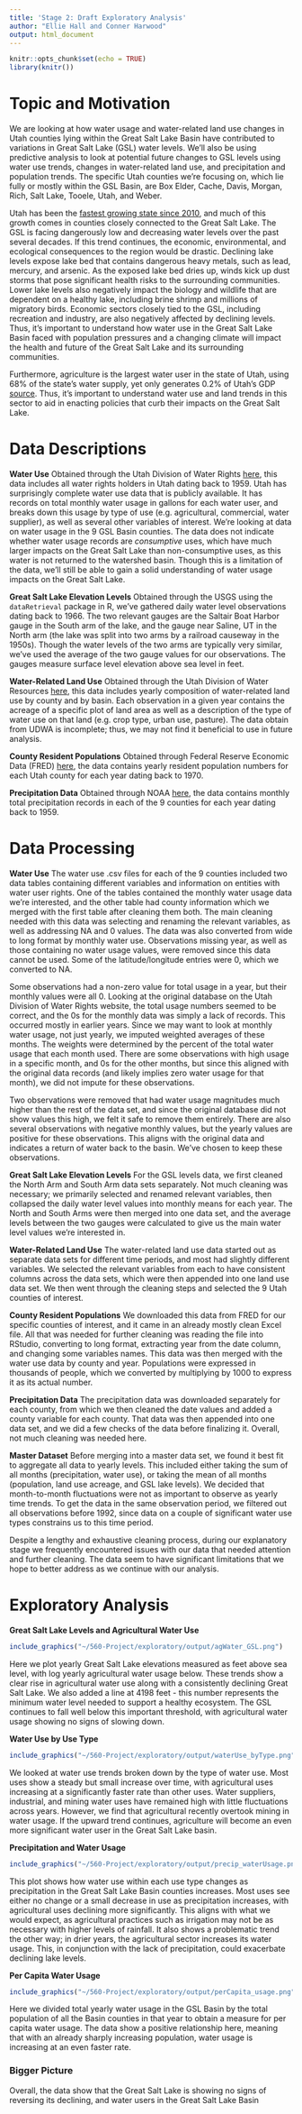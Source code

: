 ```yaml
---
title: 'Stage 2: Draft Exploratory Analysis'
author: "Ellie Hall and Conner Harwood"
output: html_document
---
```


```r
knitr::opts_chunk$set(echo = TRUE)
library(knitr())
```

# Topic and Motivation

We are looking at how water usage and water-related land use changes in Utah counties lying within the Great Salt Lake Basin have contributed to variations in Great Salt Lake (GSL) water levels. We'll also be using predictive analysis to look at potential future changes to GSL levels using water use trends, changes in water-related land use, and precipitation and population trends. The specific Utah counties we're focusing on, which lie fully or mostly within the GSL Basin, are Box Elder, Cache, Davis, Morgan, Rich, Salt Lake, Tooele, Utah, and Weber. 

Utah has been the [fastest growing state since 2010](https://worldpopulationreview.com/state-rankings/fastest-growing-states), and much of this growth comes in counties closely connected to the Great Salt Lake. The GSL is facing dangerously low and decreasing water levels over the past several decades. If this trend continues, the economic, environmental, and ecological consequences to the region would be drastic. Declining lake levels expose lake bed that contains dangerous heavy metals, such as lead, mercury, and arsenic. As the exposed lake bed dries up, winds kick up dust storms that pose significant health risks to the surrounding communities. Lower lake levels also negatively impact the biology and wildlife that are dependent on a healthy lake, including brine shrimp and millions of migratory birds. Economic sectors closely tied to the GSL, including recreation and industry, are also negatively affected by declining levels. Thus, it's important to understand how water use in the Great Salt Lake Basin faced with population pressures and a changing climate will impact the health and future of the Great Salt Lake and its surrounding communities. 

Furthermore, agriculture is the largest water user in the state of Utah, using 68% of the state's water supply, yet only generates 0.2% of Utah's GDP [source](https://www.google.com/url?sa=t&rct=j&q=&esrc=s&source=web&cd=&ved=2ahUKEwjU4_Tf8aOCAxU9MjQIHS19CYEQFnoECA4QAw&url=https%3A%2F%2Fcontent.csbs.utah.edu%2F~lozada%2FResearch%2FUtahAgWaterUseHay.docx%23%3A~%3Atext%3DUsing%252068%2525%2520of%2520Utah%27s%2520water%2Cto%2520which%2520we%2520will%2520return.&usg=AOvVaw0IdpqkRNtyRjWG_ycnpIPq&opi=89978449). Thus, it’s important to understand water use and land trends in this sector to aid in enacting policies that curb their impacts on the Great Salt Lake.


# Data Descriptions

**Water Use**
Obtained through the Utah Division of Water Rights [here](https://waterrights.utah.gov/asp_apps/generalWaterUse/WaterUseList.asp), this data includes all water rights holders in Utah dating back to 1959. Utah has surprisingly complete water use data that is publicly available. It has records on total monthly water usage in gallons for each water user, and breaks down this usage by type of use (e.g. agricultural, commercial, water supplier), as well as several other variables of interest. We're looking at data on water usage in the 9 GSL Basin counties. The data does not indicate whether water usage records are *consumptive* uses, which have much larger impacts on the Great Salt Lake than non-consumptive uses, as this water is not returned to the watershed basin. Though this is a limitation of the data, we'll still be able to gain a solid understanding of water usage impacts on the Great Salt Lake.

**Great Salt Lake Elevation Levels**
Obtained through the USGS using the `dataRetrieval` package in R, we've gathered daily water level observations dating back to 1966. The two relevant gauges are the Saltair Boat Harbor gauge in the South arm of the lake, and the gauge near Saline, UT in the North arm (the lake was split into two arms by a railroad causeway in the 1950s). Though the water levels of the two arms are typically very similar, we've used the average of the two gauge values for our observations. The gauges measure surface level elevation above sea level in feet.

**Water-Related Land Use**
Obtained through the Utah Division of Water Resources [here](https://dwre-utahdnr.opendata.arcgis.com/pages/wrlu-data), this data includes yearly composition of water-related land use by county and by basin. Each observation in a given year contains the acreage of a specific plot of land area as well as a description of the type of water use on that land (e.g. crop type, urban use, pasture). The data obtain from UDWA is incomplete; thus, we may not find it beneficial to use in future analysis. 

**County Resident Populations**
Obtained through Federal Reserve Economic Data (FRED) [here](https://fred.stlouisfed.org/categories/30154), the data contains yearly resident population numbers for each Utah county for each year dating back to 1970.

**Precipitation Data**
Obtained through NOAA [here](https://www.ncei.noaa.gov/access/monitoring/climate-at-a-glance/county/time-series/UT-057/pcp/all/1/1959-2023), the data contains monthly total precipitation records in each of the 9 counties for each year dating back to 1959. 


# Data Processing

**Water Use**
The water use .csv files for each of the 9 counties included two data tables containing different variables and information on entities with water user rights. One of the tables contained the monthly water usage data we're interested, and the other table had county information which we merged with the first table after cleaning them both. The main cleaning needed with this data was selecting and renaming the relevant variables, as well as addressing NA and 0 values. The data was also converted from wide to long format by monthly water use. Observations missing year, as well as those containing no water usage values, were removed since this data cannot be used. Some of the latitude/longitude entries were 0, which we converted to NA.

Some observations had a non-zero value for total usage in a year, but their monthly values were all 0. Looking at the original database on the Utah Division of Water Rights website, the total usage numbers seemed to be correct, and the 0s for the monthly data was simply a lack of records. This occurred mostly in earlier years. Since we may want to look at monthly water usage, not just yearly, we imputed weighted averages of these months. The weights were determined by the percent of the total water usage that each month used. There are some observations with high usage in a specific month, and 0s for the other months, but since this aligned with the original data records (and likely implies zero water usage for that month), we did not impute for these observations.

Two observations were removed that had water usage magnitudes much higher than the rest of the data set, and since the original database did not show values this high, we felt it safe to remove them entirely. There are also several observations with negative monthly values, but the yearly values are positive for these observations. This aligns with the original data and indicates a return of water back to the basin. We've chosen to keep these observations.

**Great Salt Lake Elevation Levels**
For the GSL levels data, we first cleaned the North Arm and South Arm data sets separately. Not much cleaning was necessary; we primarily selected and renamed relevant variables, then collapsed the daily water level values into monthly means for each year. The North and South Arms were then merged into one data set, and the average levels between the two gauges were calculated to give us the main water level values we're interested in.

**Water-Related Land Use**
The water-related land use data started out as separate data sets for different time periods, and most had slightly different variables. We selected the relevant variables from each to have consistent columns across the data sets, which were then appended into one land use data set. We then went through the cleaning steps and selected the 9 Utah counties of interest.

**County Resident Populations**
We downloaded this data from FRED for our specific counties of interest, and it came in an already mostly clean Excel file. All that was needed for further cleaning was reading the file into RStudio, converting to long format, extracting year from the date column, and changing some variables names. This data was then merged with the water use data by county and year. Populations were expressed in thousands of people, which we converted by multiplying by 1000 to express it as its actual number.

**Precipitation Data**
The precipitation data was downloaded separately for each county, from which we then cleaned the date values and added a county variable for each county. That data was then appended into one data set, and we did a few checks of the data before finalizing it. Overall, not much cleaning was needed here.

**Master Dataset**
Before merging into a master data set, we found it best fit to aggregate all data to yearly levels. This included either taking the sum of all months (precipitation, water use), or taking the mean of all months (population, land use acreage, and GSL lake levels). We decided that month-to-month fluctuations were not as important to observe as yearly time trends. To get the data in the same observation period, we filtered out all observations before 1992, since data on a couple of significant water use types constrains us to this time period. 

Despite a lengthy and exhaustive cleaning process, during our explanatory stage we frequently encountered issues with our data that needed attention and further cleaning. The data seem to have significant limitations that we hope to better address as we continue with our analysis.


# Exploratory Analysis

**Great Salt Lake Levels and Agricultural Water Use**

```r
include_graphics("~/560-Project/exploratory/output/agWater_GSL.png")
```

Here we plot yearly Great Salt Lake elevations measured as feet above sea level, with log yearly agricultural water usage below. These trends show a clear rise in agricultural water use along with a consistently declining Great Salt Lake. We also added a line at 4198 feet - this number represents the minimum water level needed to support a healthy ecosystem. The GSL continues to fall well below this important threshold, with agricultural water usage showing no signs of slowing down.

**Water Use by Use Type**

```r
include_graphics("~/560-Project/exploratory/output/waterUse_byType.png")
```

We looked at water use trends broken down by the type of water use. Most uses show a steady but small increase over time, with agricultural uses increasing at a significantly faster rate than other uses. Water suppliers, industrial, and mining water uses have remained high with little fluctuations across years. However, we find that agricultural recently overtook mining in water usage. If the upward trend continues, agriculture will become an even more significant water user in the Great Salt Lake basin. 

**Precipitation and Water Usage**

```r
include_graphics("~/560-Project/exploratory/output/precip_waterUsage.png")
```

This plot shows how water use within each use type changes as precipitation in the Great Salt Lake Basin counties increases. Most uses see either no change or a small decrease in use as precipitation increases, with agricultural uses declining more significantly. This aligns with what we would expect, as agricultural practices such as irrigation may not be as necessary with higher levels of rainfall. It also shows a problematic trend the other way; in drier years, the agricultural sector increases its water usage. This, in conjunction with the lack of precipitation, could exacerbate declining lake levels.

**Per Capita Water Usage**

```r
include_graphics("~/560-Project/exploratory/output/perCapita_usage.png")
```

Here we divided total yearly water usage in the GSL Basin by the total population of all the Basin counties in that year to obtain a measure for per capita water usage. The data show a positive relationship here, meaning that with an already sharply increasing population, water usage is increasing at an even faster rate.

### Bigger Picture

Overall, the data show that the Great Salt Lake is showing no signs of reversing its declining, and water users in the Great Salt Lake Basin 